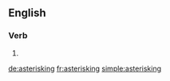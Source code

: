 ==English==

===Verb===
{{head|en}}

# {{present participle of|asterisk}}

[[de:asterisking]]
[[fr:asterisking]]
[[simple:asterisking]]